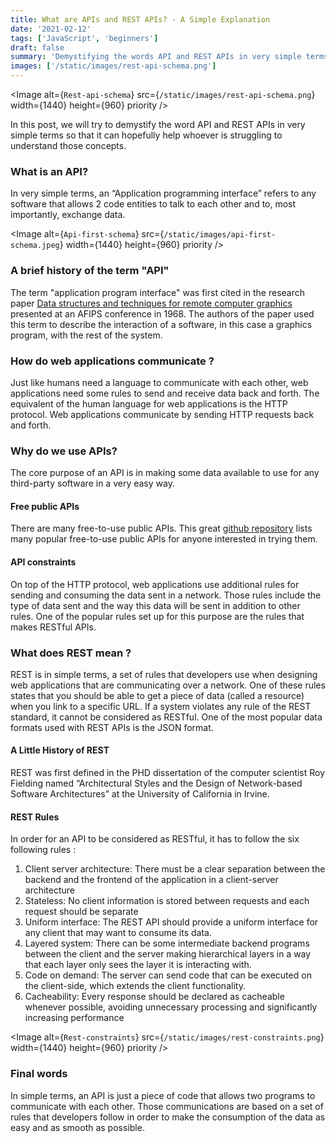 ```yaml
---
title: What are APIs and REST APIs? - A Simple Explanation
date: '2021-02-12'
tags: ['JavaScript', 'beginners']
draft: false
summary: 'Demystifying the words API and REST APIs in very simple terms'
images: ['/static/images/rest-api-schema.png']
---
```


<Image
  alt={`Rest-api-schema`}
  src={`/static/images/rest-api-schema.png`}
  width={1440}
  height={960}
  priority
/>

In this post, we will try to demystify the word API and REST APIs in very simple terms so that it can hopefully help whoever is struggling to understand those concepts.

### What is an API?

In very simple terms, an “Application programming interface” refers to any software that allows 2 code entities to talk to each other and to, most importantly, exchange data.

<Image
  alt={`Api-first-schema`}
  src={`/static/images/api-first-schema.jpeg`}
  width={1440}
  height={960}
  priority
/>

### A brief history of the term "API"

The term "application program interface" was first cited in the research paper [Data structures and techniques for remote computer graphics](https://www.computer.org/csdl/pds/api/csdl/proceedings/download-article/12OmNyRPgFZ/pdf) presented at an AFIPS conference in 1968.
The authors of the paper used this term to describe the interaction of a software, in this case a graphics program, with the rest of the system.

### How do web applications communicate ?

Just like humans need a language to communicate with each other, web applications need some rules to send and receive data back and forth.
The equivalent of the human language for web applications is the HTTP protocol. Web applications communicate by sending HTTP requests back and forth.

### Why do we use APIs?

The core purpose of an API is in making some data available to use for any third-party software in a very easy way.

#### Free public APIs

There are many free-to-use public APIs. This great [github repository](https://github.com/public-apis/public-apis) lists many popular free-to-use public APIs for anyone interested in trying them.

#### API constraints

On top of the HTTP protocol, web applications use additional rules for sending and consuming the data sent in a network.
Those rules include the type of data sent and the way this data will be sent in addition to other rules. One of the popular rules set up for this purpose are the rules that makes RESTful APIs.

### What does REST mean ?

REST is in simple terms, a set of rules that developers use when designing web applications that are communicating over a network.
One of these rules states that you should be able to get a piece of data (called a resource) when you link to a specific URL.
If a system violates any rule of the REST standard, it cannot be considered as RESTful. One of the most popular data formats used with REST APIs is the JSON format.

#### A Little History of REST

REST was first defined in the PHD dissertation of the computer scientist Roy Fielding named “Architectural Styles and the Design of Network-based Software Architectures” at the University of California in Irvine.

#### REST Rules

In order for an API to be considered as RESTful, it has to follow the six following rules :

1. Client server architecture: There must be a clear separation between the backend and the frontend of the application in a client-server architecture
2. Stateless: No client information is stored between requests and each request should be separate
3. Uniform interface: The REST API should provide a uniform interface for any client that may want to consume its data.
4. Layered system: There can be some intermediate backend programs between the client and the server making hierarchical layers in a way that each layer only sees the layer it is interacting with.
5. Code on demand: The server can send code that can be executed on the client-side, which extends the client functionality.
6. Cacheability: Every response should be declared as cacheable whenever possible, avoiding unnecessary processing and significantly increasing performance

<Image
  alt={`Rest-constraints`}
  src={`/static/images/rest-constraints.png`}
  width={1440}
  height={960}
  priority
/>

### Final words

In simple terms, an API is just a piece of code that allows two programs to communicate with each other.
Those communications are based on a set of rules that developers follow in order to make the consumption of the data as easy and as smooth as possible.
